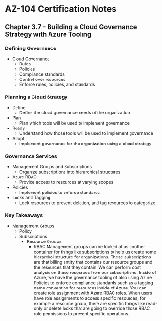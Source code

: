 # AZ-104 Certification Notes
## Chapter 3.7 - Building a Cloud Governance Strategy with Azure Tooling

### Defining Governance
* Cloud Governance
	* Rules
	* Policies
	* Compliance standards
	* Control over resources
	* Enforce rules, policies, and standards

### Planning a Cloud Strategy
* Define
	* Define the cloud governance needs of the organization
* Plan
	* Plan which tools will be used to implement governance
* Ready
	* Understand how those tools will be used to implement governance
* Adopt
	* Implement governance for the organization using a cloud strategy

### Governance Services
* Management Groups and Subscriptions
	* Organize subscriptions into hierarchical structures
* Azure RBAC
	* Provide access to resources at varying scopes
* Policies
	* Implement policies to enforce standards
* Locks and Tagging
	* Lock resources to prevent deletion, and tag resources to categorize

### Key Takeaways
* Management Groups
	* Policy
	* Subscriptions
		* Resource Groups
			* RBAC
Management groups can be looked at as another container for things like subscriptions to help us create some hierarchal structure for organizations. These subscriptions are that billing entity that contains our resource groups and the resources that they contain. We can perform cost analysis on these resources from our subscriptions. Inside of Azure, we have the governance tooling of also using Azure Policies to enforce compliance standards such as a tagging name convention for resources inside of Azure. You can create role assignment with Azure RBAC roles. When users have role assignments to access specific resources, for example a resource group, there are specific things like read-only or delete locks that are going to override those RBAC role permissions to prevent specific operations.